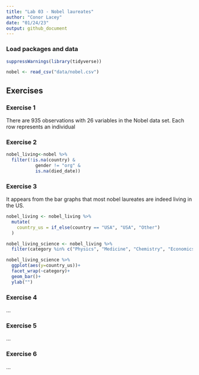```yaml
---
title: "Lab 03 - Nobel laureates"
author: "Conor Lacey"
date: "01/24/23"
output: github_document
---
```


### Load packages and data

```r
suppressWarnings(library(tidyverse))
```

```r
nobel <- read_csv("data/nobel.csv")
```

## Exercises

### Exercise 1

There are 935 observations with 26 variables in the Nobel data set. Each row 
represents an individual 

### Exercise 2

```r
nobel_living<-nobel %>% 
  filter(!is.na(country) & 
           gender != "org" &
           is.na(died_date))
```

### Exercise 3

It appears from the bar graphs that most nobel laureates are indeed living 
in the US.
```r
nobel_living <- nobel_living %>%
  mutate(
    country_us = if_else(country == "USA", "USA", "Other")
  )
```

```r
nobel_living_science <- nobel_living %>%
  filter(category %in% c("Physics", "Medicine", "Chemistry", "Economics"))
```

```r
nobel_living_science %>% 
  ggplot(aes(y=country_us))+
  facet_wrap(~category)+
  geom_bar()+
  ylab("")
```


### Exercise 4

...

### Exercise 5

...

### Exercise 6

...
